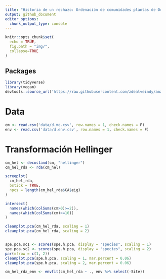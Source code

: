 ```yaml
---
title: "Historia de un rechazo: Ordenación de comunidades plantas de Ocoa, revisitado"
output: github_document
editor_options: 
  chunk_output_type: console
---
```


```r
knitr::opts_chunk$set(
  echo = TRUE,
  fig.path = "img/",
  collapse=TRUE
)
```

## Packages

```r
library(tidyverse)
library(vegan)
devtools::source_url('https://raw.githubusercontent.com/zdealveindy/anadat-r/master/scripts/NumEcolR2/cleanplot.pca.R')
```

# Data

```r
cm <- read.csv('data/d.mc.csv', row.names = 1, check.names = F)
env <- read.csv('data/d.env.csv', row.names = 1, check.names = F)
```

# Transformación Hellinger

```r
cm_hel <- decostand(cm, "hellinger")
cm_hel_rda <- rda(cm_hel)

screeplot(
  cm_hel_rda,
  bstick = TRUE,
  npcs = length(cm_hel_rda$CA$eig)
)

intersect(
  names(which(colSums(cm>0)>=2)),
  names(which(colSums(cm)>=10))
)

cleanplot.pca(cm_hel_rda, scaling = 1)
cleanplot.pca(cm_hel_rda, scaling = 2)


spe.pca.sc1 <- scores(spe.h.pca, display = "species", scaling = 1)
spe.pca.sc2 <- scores(spe.h.pca, display = "species", scaling = 2)
par(mfrow = c(1, 2))
cleanplot.pca(spe.h.pca, scaling = 1, mar.percent = 0.06)
cleanplot.pca(spe.h.pca, scaling = 2, mar.percent = 0.06)

cm_hel_rda_env <- envfit(cm_hel_rda ~ ., env %>% select(-Site))


```

